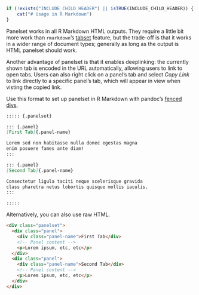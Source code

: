 ```r
if (!exists("INCLUDE_CHILD_HEADER") || isTRUE(INCLUDE_CHILD_HEADER)) {
	cat("# Usage in R Markdown")
}
```

Panelset works in all R Markdown HTML outputs.
They require a little bit more work than 
`rmarkdown`'s [tabset](https://bookdown.org/yihui/rmarkdown-cookbook/html-tabs.html) feature,
but the trade-off is that it works in a wider range of document types;
generally as long as the output is HTML panelset should work.

Another advantage of panelset is that it enables deeplinking:
the currently shown tab is encoded in the URL automatically,
allowing users to link to open tabs.
Users can also right click on a panel's tab
and select _Copy Link_ to link directly to a specific panel's tab,
which will appear in view when visting the copied link.

Use this format to set up panelset in R Markdown with pandoc's [fenced divs](https://pandoc.org/MANUAL.html#extension-fenced_divs).

````markdown
::::: {.panelset}

::: {.panel}
[First Tab]{.panel-name}

Lorem sed non habitasse nulla donec egestas magna
enim posuere fames ante diam!
:::

::: {.panel}
[Second Tab]{.panel-name}

Consectetur ligula taciti neque scelerisque gravida
class pharetra netus lobortis quisque mollis iaculis.
:::

:::::
````

Alternatively, you can also use raw HTML.

````html
<div class="panelset">
  <div class="panel">
    <div class="panel-name">First Tab</div>
    <!-- Panel content -->
    <p>Lorem ipsum, etc, etc</p>
  </div>
  <div class="panel">
    <div class="panel-name">Second Tab</div>
    <!-- Panel content -->
    <p>Lorem ipsum, etc, etc</p>
  </div>
</div>
````
